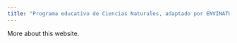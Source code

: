 ```yaml
---
title: "Programa educativo de Ciencias Naturales, adaptado por ENVINATU"
---
```


More about this website.